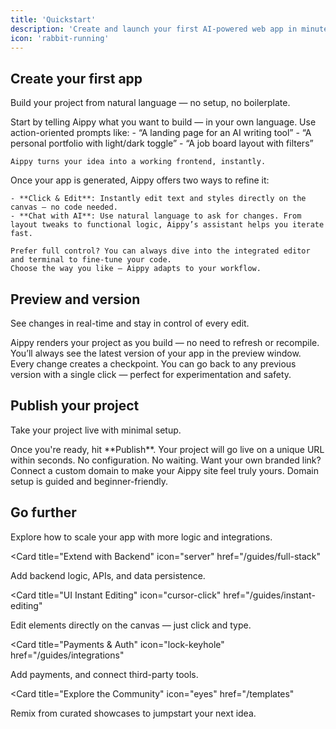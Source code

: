 ```yaml
---
title: 'Quickstart'
description: 'Create and launch your first AI-powered web app in minutes'
icon: 'rabbit-running'
---
```


## Create your first app

Build your project from natural language — no setup, no boilerplate.

<AccordionGroup>
  <Accordion icon="square-pen" title="Describe your idea">
    Start by telling Aippy what you want to build — in your own language.  
    Use action-oriented prompts like:  
    - “A landing page for an AI writing tool”  
    - “A personal portfolio with light/dark toggle”  
    - “A job board layout with filters”

    Aippy turns your idea into a working frontend, instantly.
  </Accordion>

  <Accordion icon="wand" title="Edit & Refine">
    Once your app is generated, Aippy offers two ways to refine it:

    - **Click & Edit**: Instantly edit text and styles directly on the canvas — no code needed.  
    - **Chat with AI**: Use natural language to ask for changes. From layout tweaks to functional logic, Aippy’s assistant helps you iterate fast.

    Prefer full control? You can always dive into the integrated editor and terminal to fine-tune your code.  
    Choose the way you like — Aippy adapts to your workflow.
  </Accordion>
</AccordionGroup>

## Preview and version

See changes in real-time and stay in control of every edit.

<AccordionGroup>
  <Accordion icon="eye" title="Live Preview">
    Aippy renders your project as you build — no need to refresh or recompile.  
    You’ll always see the latest version of your app in the preview window.
  </Accordion>

  <Accordion icon="clock-rotate-left" title="One-Click Revert">
    Every change creates a checkpoint. You can go back to any previous version with a single click — perfect for experimentation and safety.
  </Accordion>
</AccordionGroup>

## Publish your project

Take your project live with minimal setup.

<AccordionGroup>
  <Accordion icon="rocket" title="Publish instantly">
    Once you're ready, hit **Publish**. Your project will go live on a unique URL within seconds.  
    No configuration. No waiting.
  </Accordion>

  <Accordion icon="globe" title="Add a custom domain">
    Want your own branded link? Connect a custom domain to make your Aippy site feel truly yours.  
    Domain setup is guided and beginner-friendly.
  </Accordion>
</AccordionGroup>

## Go further

Explore how to scale your app with more logic and integrations.

<CardGroup>

<Card
  title="Extend with Backend"
  icon="server"
  href="/guides/full-stack"
>
  Add backend logic, APIs, and data persistence.
</Card>

<Card
  title="UI Instant Editing"
  icon="cursor-click"
  href="/guides/instant-editing"
>
  Edit elements directly on the canvas — just click and type.
</Card>

<Card
  title="Payments & Auth"
  icon="lock-keyhole"
  href="/guides/integrations"
>
  Add payments, and connect third-party tools.
</Card>

<Card
  title="Explore the Community"
  icon="eyes"
  href="/templates"
>
  Remix from curated showcases to jumpstart your next idea.
</Card>

</CardGroup>
